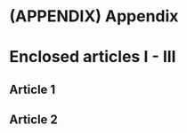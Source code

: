 # (APPENDIX) Appendix {-}

# Enclosed articles I - III

\newpage

## Article 1

\newpage

<!-- article 1 -->
<!-- \includepdf[pages={-}]{art1} -->

\newpage

## Article 2

\newpage

<!-- article 2 -->
<!-- \includepdf[pages={-}]{art2} -->

\newpage

<!-- article 3 -->
<!--\includepdf[pages={-}]{art3}-->